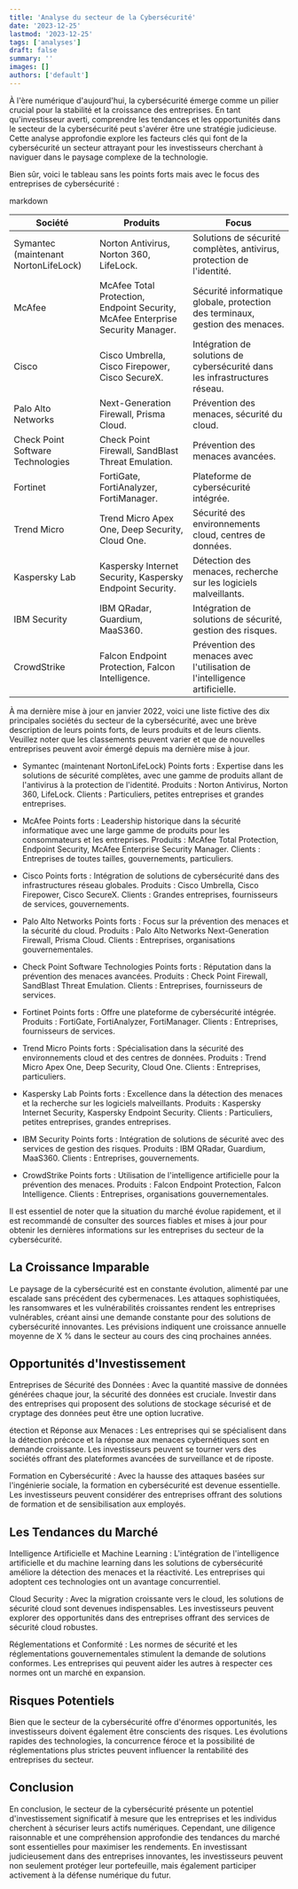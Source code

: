 ```yaml
---
title: 'Analyse du secteur de la Cybersécurité'
date: '2023-12-25'
lastmod: '2023-12-25'
tags: ['analyses']
draft: false
summary: ''
images: []
authors: ['default']
---
```


À l'ère numérique d'aujourd'hui, la cybersécurité émerge comme un pilier crucial pour la stabilité et la croissance des entreprises. En tant qu'investisseur averti, comprendre les tendances et les opportunités dans le secteur de la cybersécurité peut s'avérer être une stratégie judicieuse. Cette analyse approfondie explore les facteurs clés qui font de la cybersécurité un secteur attrayant pour les investisseurs cherchant à naviguer dans le paysage complexe de la technologie.

Bien sûr, voici le tableau sans les points forts mais avec le focus des entreprises de cybersécurité :

markdown

| Société                              | Produits                                                                        | Focus                                                                         |
| ------------------------------------ | ------------------------------------------------------------------------------- | ----------------------------------------------------------------------------- |
| Symantec (maintenant NortonLifeLock) | Norton Antivirus, Norton 360, LifeLock.                                         | Solutions de sécurité complètes, antivirus, protection de l'identité.         |
| McAfee                               | McAfee Total Protection, Endpoint Security, McAfee Enterprise Security Manager. | Sécurité informatique globale, protection des terminaux, gestion des menaces. |
| Cisco                                | Cisco Umbrella, Cisco Firepower, Cisco SecureX.                                 | Intégration de solutions de cybersécurité dans les infrastructures réseau.    |
| Palo Alto Networks                   | Next-Generation Firewall, Prisma Cloud.                                         | Prévention des menaces, sécurité du cloud.                                    |
| Check Point Software Technologies    | Check Point Firewall, SandBlast Threat Emulation.                               | Prévention des menaces avancées.                                              |
| Fortinet                             | FortiGate, FortiAnalyzer, FortiManager.                                         | Plateforme de cybersécurité intégrée.                                         |
| Trend Micro                          | Trend Micro Apex One, Deep Security, Cloud One.                                 | Sécurité des environnements cloud, centres de données.                        |
| Kaspersky Lab                        | Kaspersky Internet Security, Kaspersky Endpoint Security.                       | Détection des menaces, recherche sur les logiciels malveillants.              |
| IBM Security                         | IBM QRadar, Guardium, MaaS360.                                                  | Intégration de solutions de sécurité, gestion des risques.                    |
| CrowdStrike                          | Falcon Endpoint Protection, Falcon Intelligence.                                | Prévention des menaces avec l'utilisation de l'intelligence artificielle.     |

À ma dernière mise à jour en janvier 2022, voici une liste fictive des dix principales sociétés du secteur de la cybersécurité, avec une brève description de leurs points forts, de leurs produits et de leurs clients. Veuillez noter que les classements peuvent varier et que de nouvelles entreprises peuvent avoir émergé depuis ma dernière mise à jour.

- Symantec (maintenant NortonLifeLock)
  Points forts : Expertise dans les solutions de sécurité complètes, avec une gamme de produits allant de l'antivirus à la protection de l'identité.
  Produits : Norton Antivirus, Norton 360, LifeLock.
  Clients : Particuliers, petites entreprises et grandes entreprises.

- McAfee
  Points forts : Leadership historique dans la sécurité informatique avec une large gamme de produits pour les consommateurs et les entreprises.
  Produits : McAfee Total Protection, Endpoint Security, McAfee Enterprise Security Manager.
  Clients : Entreprises de toutes tailles, gouvernements, particuliers.

- Cisco
  Points forts : Intégration de solutions de cybersécurité dans des infrastructures réseau globales.
  Produits : Cisco Umbrella, Cisco Firepower, Cisco SecureX.
  Clients : Grandes entreprises, fournisseurs de services, gouvernements.

- Palo Alto Networks
  Points forts : Focus sur la prévention des menaces et la sécurité du cloud.
  Produits : Palo Alto Networks Next-Generation Firewall, Prisma Cloud.
  Clients : Entreprises, organisations gouvernementales.

- Check Point Software Technologies
  Points forts : Réputation dans la prévention des menaces avancées.
  Produits : Check Point Firewall, SandBlast Threat Emulation.
  Clients : Entreprises, fournisseurs de services.

- Fortinet
  Points forts : Offre une plateforme de cybersécurité intégrée.
  Produits : FortiGate, FortiAnalyzer, FortiManager.
  Clients : Entreprises, fournisseurs de services.

- Trend Micro
  Points forts : Spécialisation dans la sécurité des environnements cloud et des centres de données.
  Produits : Trend Micro Apex One, Deep Security, Cloud One.
  Clients : Entreprises, particuliers.

- Kaspersky Lab
  Points forts : Excellence dans la détection des menaces et la recherche sur les logiciels malveillants.
  Produits : Kaspersky Internet Security, Kaspersky Endpoint Security.
  Clients : Particuliers, petites entreprises, grandes entreprises.

- IBM Security
  Points forts : Intégration de solutions de sécurité avec des services de gestion des risques.
  Produits : IBM QRadar, Guardium, MaaS360.
  Clients : Entreprises, gouvernements.

- CrowdStrike
  Points forts : Utilisation de l'intelligence artificielle pour la prévention des menaces.
  Produits : Falcon Endpoint Protection, Falcon Intelligence.
  Clients : Entreprises, organisations gouvernementales.

Il est essentiel de noter que la situation du marché évolue rapidement, et il est recommandé de consulter des sources fiables et mises à jour pour obtenir les dernières informations sur les entreprises du secteur de la cybersécurité.

## La Croissance Imparable

Le paysage de la cybersécurité est en constante évolution, alimenté par une escalade sans précédent des cybermenaces. Les attaques sophistiquées, les ransomwares et les vulnérabilités croissantes rendent les entreprises vulnérables, créant ainsi une demande constante pour des solutions de cybersécurité innovantes. Les prévisions indiquent une croissance annuelle moyenne de X % dans le secteur au cours des cinq prochaines années.

## Opportunités d'Investissement

Entreprises de Sécurité des Données : Avec la quantité massive de données générées chaque jour, la sécurité des données est cruciale. Investir dans des entreprises qui proposent des solutions de stockage sécurisé et de cryptage des données peut être une option lucrative.

étection et Réponse aux Menaces : Les entreprises qui se spécialisent dans la détection précoce et la réponse aux menaces cybernétiques sont en demande croissante. Les investisseurs peuvent se tourner vers des sociétés offrant des plateformes avancées de surveillance et de riposte.

Formation en Cybersécurité : Avec la hausse des attaques basées sur l'ingénierie sociale, la formation en cybersécurité est devenue essentielle. Les investisseurs peuvent considérer des entreprises offrant des solutions de formation et de sensibilisation aux employés.

## Les Tendances du Marché

Intelligence Artificielle et Machine Learning : L'intégration de l'intelligence artificielle et du machine learning dans les solutions de cybersécurité améliore la détection des menaces et la réactivité. Les entreprises qui adoptent ces technologies ont un avantage concurrentiel.

Cloud Security : Avec la migration croissante vers le cloud, les solutions de sécurité cloud sont devenues indispensables. Les investisseurs peuvent explorer des opportunités dans des entreprises offrant des services de sécurité cloud robustes.

Réglementations et Conformité : Les normes de sécurité et les réglementations gouvernementales stimulent la demande de solutions conformes. Les entreprises qui peuvent aider les autres à respecter ces normes ont un marché en expansion.

## Risques Potentiels

Bien que le secteur de la cybersécurité offre d'énormes opportunités, les investisseurs doivent également être conscients des risques. Les évolutions rapides des technologies, la concurrence féroce et la possibilité de réglementations plus strictes peuvent influencer la rentabilité des entreprises du secteur.

## Conclusion

En conclusion, le secteur de la cybersécurité présente un potentiel d'investissement significatif à mesure que les entreprises
et les individus cherchent à sécuriser leurs actifs numériques.
Cependant, une diligence raisonnable et une compréhension approfondie des tendances du marché sont essentielles pour maximiser les rendements.
En investissant judicieusement dans des entreprises innovantes, les investisseurs peuvent non seulement protéger leur portefeuille,
mais également participer activement à la défense numérique du futur.
